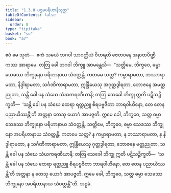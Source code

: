 ```yaml
---
title: "1.3.8 ပဌမပရိဟာနိသုတ္တ"
tableOfContents: false
sidebar:
  order: 8
type: "tipitaka"
basket: "su"
book: "a7"
---
```



<DynamicBreadcrumb />

<Division number="28" book="a7" e="ch" v="16" p="415">

<Paragraph number="145" book="a7">
ဧဝံ မေ သုတံ—  ဧကံ သမယံ ဘဂဝါ သာဝတ္ထိယံ ဝိဟရတိ ဇေတဝနေ အနာထပိဏ္ဍိကဿ အာရာမေ. တတြ ခေါ ဘဂဝါ ဘိက္ခူ အာမန္တေသိ—  “သတ္တိမေ, ဘိက္ခဝေ, ဓမ္မာ သေခဿ ဘိက္ခုနော ပရိဟာနာယ သံဝတ္တန္တိ. ကတမေ သတ္တ? ကမ္မာရာမတာ, ဘဿာရာမတာ, နိဒ္ဒါရာမတာ, သင်္ဂဏိကာရာမတာ, ဣန္ဒြိယေသု အဂုတ္တဒွါရတာ, ဘောဇနေ အမတ္တညုတာ, သန္တိ ခေါ ပန သံဃေ သံဃကရဏီယာနိ; တတြ သေခေါ ဘိက္ခု ဣတိ ပဋိသဉ္စိက္ခတိ—  ‘သန္တိ ခေါ ပန သံဃေ ထေရာ ရတ္တညူ စိရပဗ္ဗဇိတာ ဘာရဝါဟိနော, တေ တေန ပညာယိဿန္တီ’တိ အတ္တနာ တေသု ယောဂံ အာပဇ္ဇတိ. ဣမေ ခေါ, ဘိက္ခဝေ, သတ္တ ဓမ္မာ သေခဿ ဘိက္ခုနော ပရိဟာနာယ သံဝတ္တန္တိ.
</Paragraph>

<Paragraph number="146" book="a7">
သတ္တိမေ, ဘိက္ခဝေ, ဓမ္မာ သေခဿ ဘိက္ခုနော အပရိဟာနာယ သံဝတ္တန္တိ. ကတမေ သတ္တ? န ကမ္မာရာမတာ, န ဘဿာရာမတာ, န နိဒ္ဒါရာမတာ, န သင်္ဂဏိကာရာမတာ, ဣန္ဒြိယေသု ဂုတ္တဒွါရတာ, ဘောဇနေ မတ္တညုတာ, သန္တိ ခေါ ပန သံဃေ သံဃကရဏီယာနိ; တတြ သေခေါ ဘိက္ခု ဣတိ ပဋိသဉ္စိက္ခတိ—  ‘သန္တိ ခေါ ပန သံဃေ ထေရာ ရတ္တညူ စိရပဗ္ဗဇိတာ ဘာရဝါဟိနော, တေ တေန ပညာယိဿန္တီ’တိ အတ္တနာ န တေသု ယောဂံ အာပဇ္ဇတိ. ဣမေ ခေါ, ဘိက္ခဝေ, သတ္တ ဓမ္မာ သေခဿ ဘိက္ခုနော အပရိဟာနာယ သံဝတ္တန္တီ”တိ.

</Paragraph>
</Division>

<Paragraph number="147" type="center" book="a7">
အဋ္ဌမံ.
</Paragraph>